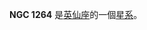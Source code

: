 {{NGCInfoBox|NGCID=NGC 1264|發現者=Bigourdan|發現日期=1884年10月19日|其他編號=UGC 2643,MCG 7-7-50|曆元=J2000.0|赤經=3時17分59.5秒
|赤緯=41°31'13"|星座=英仙座|星體=星系|星等=14.3|表面亮度=13.4|藍等=15.1}}

'''NGC 1264''' 是[[英仙座|英仙座]]的一個[[星系|星系]]。

{{NGCReference|1264}}
{{Catalogs|NGC=1264}}